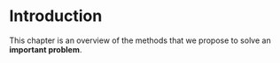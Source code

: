 # Introduction
This chapter is an overview of the methods that
we propose to solve an **important problem**.
